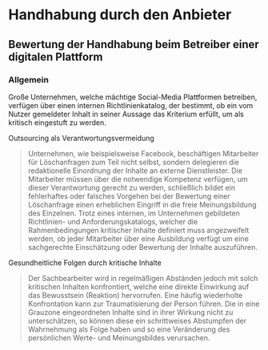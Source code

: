 # Handhabung durch den Anbieter

## Bewertung der Handhabung beim Betreiber einer digitalen Plattform

### Allgemein

Große Unternehmen, welche mächtige Social-Media Plattformen betreiben, verfügen
über einen internen Richtlinienkatalog, der bestimmt, ob ein vom Nutzer
gemeldeter Inhalt in seiner Aussage das Kriterium erfüllt, um als kritisch
eingestuft zu werden.

Outsourcing als Verantwortungsvermeidung

> Unternehmen, wie beispielsweise Facebook, beschäftigen Mitarbeiter für Löschanfragen zum Teil nicht selbst,
> sondern delegieren die redaktionelle Einordnung der Inhalte an externe Dienstleister.
> Die Mitarbeiter müssen über die notwendige Kompetenz verfügen, um dieser Verantwortung gerecht zu werden,
> schließlich bildet ein fehlerhaftes oder falsches Vorgehen bei der Bewertung einer Löschanfrage einen
> erheblichen Eingriff in die freie Meinungsbildung des Einzelnen.
> Trotz eines internen, im Unternehmen gebildeten Richtlinien- und Anforderungskatalogs,
> welcher die Rahmenbedingungen kritischer Inhalte definiert muss angezweifelt werden,
> ob jeder Mitarbeiter über eine Ausbildung verfügt um eine sachgerechte Einschätzung oder Bewertung der Inhalte auszuführen.

Gesundheitliche Folgen durch kritische Inhalte

> Der Sachbearbeiter wird in regelmäßigen Abständen jedoch mit solch kritischen Inhalten konfrontiert,
> welche eine direkte Einwirkung auf das Bewusstsein (Reaktion) hervorrufen.
> Eine häufig wiederholte Konfrontation kann zur Traumatisierung der Person führen.
> Die in eine Grauzone eingeordneten Inhalte sind in ihrer Wirkung nicht zu unterschätzen,
> so können diese ein schrittweises Abstumpfen der Wahrnehmung als Folge haben und so eine
> Veränderung des persönlichen Werte- und Meinungsbildes verursachen.
